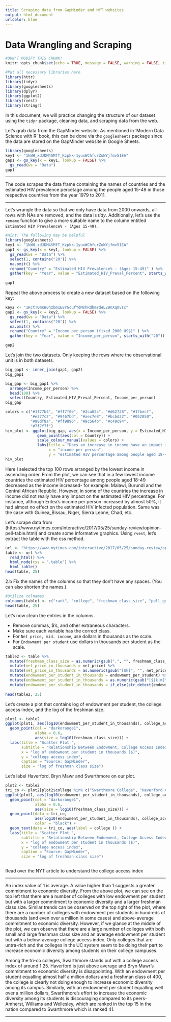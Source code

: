 ```yaml
---
title: Scraping data from GapMinder and NYT websites
output: html_document
urlcolor: blue
---
```

Data Wrangling and Scraping
========================================================

```r
#DON'T MODIFY THIS CHUNK!
knitr::opts_chunk$set(echo = TRUE, message = FALSE, warning = FALSE, tidy = TRUE, tidy.opts=list(width.cutoff=50))
```

```r
#Put all necessary libraries here
library(httr)
library(tidyr)
library(googlesheets)
library(dplyr)
library(ggplot2)
library(rvest)
library(stringr)
```

In this document, we will practice changing the structure of our dataset using the `tidyr` package, cleaning data, and scraping data from the web.

Let's grab data from the GapMinder website.  As mentioned in 'Modern Data Science with R' book, this can be done via the `googlesheets` package since the data are stored on the GapMinder website in Google Sheets.

```r
library(googlesheets)
key1 <- "1kWH_xdJDM4SMfT_Kzpkk-1yuxWChfurZuWYjfmv51EA"
gap1 <- gs_key(x = key1, lookup = FALSE) %>%
  gs_read(ws = "Data")
gap1
```

*********************************************************************************

The code scrapes the data frame containing the names of countries and the estimated HIV prevalence percetage among the people aged 15-49 in those respective countries from the year 1979 to 2011.  

*********************************************************************************

Let's wrangle the data so that we only have data from 2000 onwards, all rows with NAs are removed, and the data is *tidy*.  Additionally, let's use the `rename` function to give a more suitable name to the column entitled `Estimated HIV Prevalence% - (Ages 15-49)`.

```r
#Hint: The following may be helpful
library(googlesheets)
key1 <- "1kWH_xdJDM4SMfT_Kzpkk-1yuxWChfurZuWYjfmv51EA"
gap1 <- gs_key(x = key1, lookup = FALSE) %>%
  gs_read(ws = "Data") %>%
  select(1, contains("20")) %>%
  na.omit() %>%
  rename("Country" = "Estimated HIV Prevalence% - (Ages 15-49)" ) %>%
  gather(key = "Year", value = "Estimated_HIV_Preval_Percent", starts_with("20"))
  
gap1
```

Repeat the above process to create a new dataset based on the following key:

```r
key2 <- "1RctTQmKB0hzbm1E8rGcufYdMshRdhmYdeL29nXqmvsc"
gap2 <- gs_key(x = key2, lookup = FALSE) %>%
  gs_read(ws = "Data") %>%
  select(1, contains("20")) %>%
  na.omit() %>%
  rename("Country" = "Income per person (fixed 2000 US$)" ) %>%
  gather(key = "Year", value = "Income_per_person", starts_with("20"))

gap2

```

Let's join the two datasets.  Only keeping the rows where the observational unit is in both datasets.

```r
big_gap1 <- inner_join(gap1, gap2)
big_gap1
```


```r
big_gap <- big_gap1 %>%
  arrange(Income_per_person) %>%
  head(100) %>%
  select(Country, Estimated_HIV_Preval_Percent, Income_per_person)
big_gap

colors = c("#1f77b4", "#ff7f0e", "#2ca02c", "#d62728", "#17becf", 
           "#e377c2", "#9467bd", "#aec7e8", "#bcbd22", "#052050",  
           "#98df8a", "#ff9896", "#8c564b", "#c49c94", 
           "#7f7f7f")
hiv_plot <- ggplot(big_gap, aes(x = Income_per_person, y = Estimated_HIV_Preval_Percent)) +
              geom_point(aes(col = Country)) +
              scale_colour_manual(values = colors) +
              labs(title = "Does an increase in income have an impact in the HIV % in the countries with lowest income?",
                   x = "income per person",
                   y = "estimated HIV percentage among people aged 18-49")
hiv_plot
```

Here I selected the top 100 rows arranged by the lowest income in ascending order. From the plot, we can see that in a few lowest income countries the estimated HIV percentage among people aged 18-49 decreased as the income increased- for example: Malawi, Burundi and the Central African Republic. However, in some of the countries the increase in income did not really have any impact on the estimated HIV percentage. For instance, although Eritea's income per person increased by almost 50%, it had almost no effect on the estimated HIV infected population. Same was the case with Guinea_Bissau, Niger, Sierra Leone, Chad, etc. 

Let's scrape data from (https://www.nytimes.com/interactive/2017/05/25/sunday-review/opinion-pell-table.html) and create some informative graphics. Using `rvest`, let's extract the table with the css method.

```r
url <- "https://www.nytimes.com/interactive/2017/05/25/sunday-review/opinion-pell-table.html"
table <- url %>%
  read_html() %>%
  html_node(css = ".table") %>%
  html_table()
head(table, 25)
```


2.b Fix the names of the columns so that they don't have any spaces.  (You can also shorten the names.)

```r
#Utilize colnames
colnames(table) <- c("rank", "college", "freshman_class_size", "pell_grad_share_in_percent", "net_price", "college_access_index", "endowment_per_student")
head(table, 25)
```

Let's now clean the entries in the columns. 

* Remove commas, $'s, and other extraneous characters.
* Make sure each variable has the correct class.
* For `Net price, mid. income`, use dollars in thousands as the scale.
* For `Endowment per student` use dollars in thousands per student as the scale.

```r
table2 <- table %>%
  mutate(freshman_class_size = as.numeric(gsub(",", "", freshman_class_size))) %>%
  mutate(net_price_in_thousands = net_price) %>%
  mutate(net_price_in_thousands = as.numeric(gsub("[$k]", "", net_price_in_thousands))) %>%
  mutate(endowment_per_student_in_thousands = endowment_per_student) %>%
  mutate(endowment_per_student_in_thousands = as.numeric(gsub("[$|k|m]", "", endowment_per_student_in_thousands))) %>%
  mutate(endowment_per_student_in_thousands = if_else(str_detect(endowment_per_student, "m"), endowment_per_student_in_thousands*1000, endowment_per_student_in_thousands))
  
head(table2, 25)
```

Let's create a plot that contains log of endowment per student, the college access index, and the log of the freshman size.  

```r
plot1 <- table2 
ggplot(plot1, aes(log10(endowment_per_student_in_thousands), college_access_index)) +
  geom_point(col = "darkorange1",
             alpha = 0.6,
             aes(size = log10(freshman_class_size))) +
  labs(title = "Scatter Plot ",
       subtitle = "Relationship Between Endowment, College Access Index and Freshman Class Size",
       x = "log of endowment per student in thousands ($)",
       y = "college access index",
       caption = "Source: GapMinder",
       size = "log of freshman class size")

```

Let's label Haverford, Bryn Mawr and Swarthmore on our plot.  

```r
plot2 <- table2
tri_co <- plot2[plot2$college %in% c("Swarthmore College", "Haverford College", "Bryn Mawr College"), ]
ggplot(plot1, aes(log10(endowment_per_student_in_thousands), college_access_index)) +
  geom_point(col = "darkorange1",
             alpha = 0.6,
             aes(size = log10(freshman_class_size))) +
  geom_point(data = tri_co,
             aes(log10(endowment_per_student_in_thousands), college_access_index),
             color = "black") +
  geom_text(data = tri_co, aes(label = college )) +
  labs(title = "Scatter Plot ",
       subtitle = "Relationship Between Endowment, College Access Index and Freshman Class Size",
       x = "log of endowment per student in thousands ($)",
       y = "college access index",
       caption = "Source: GapMinder",
       size = "log of freshman class size")



```

Read over the NYT article to understand the college access index

*********************************************************************************

An index value of 1 is average. A value higher than 1 suggests a greater commitment to economic diversity. From the above plot, we can see on the top left that there are a number of colleges with low endowment per student but with a larger commitment to economic diversity and a larger freshman class size. Similar trends can be observed on the top right of the plot, where there are a number of colleges with endowment per students in hundreds of thousands (and even over a million in some cases) and above-average commitment to economic diversity. However, if we glance at the middle of the plot, we can observe that there are a large number of colleges with both small and large freshman class size and an average endowment per student but with a below-average college access index. Only colleges that are untra-rich and the colleges in the UC system seem to be doing their part to increase economic diversity among students on their college campuses. 

Among the tri-co colleges, Swarthmore stands out with a college access index of around 1.25. Haverford is just above average and Bryn Mawr's commitment to economic diversity is disappointing. With an endowment per student equalling almost half a million dollars and a freshman class of 400, the college is clearly not doing enough to increase economic diversity among its campus. Similarly, with an endowment per student equalling well over a million dollars, Swarthmore's effort to increase the economic diversity among its students is discouraging compared to its peers- Amherst, Williams and Wellesley, which are ranked in the top 15 in the nation compared to Swarthmore which is ranked 41. 

*********************************************************************************

